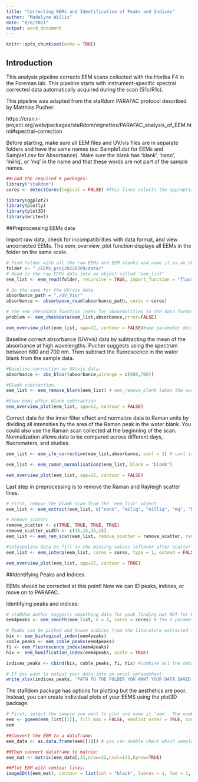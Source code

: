 ```yaml
---
title: "Correcting EEMs and Identification of Peaks and Indices"
author: "Madelyne Willis"
date: "8/6/2021"
output: word_document
---
```


```r
knitr::opts_chunk$set(echo = TRUE)
```

## Introduction

This analysis pipeline corrects EEM scans collected with the Horiba F4 in the Foreman lab. This pipeline starts with instrument-specific spectral corrected data automatically acquired during the scan (S1c/R1c). 

This pipeline was adapted from the staRdom PARAFAC protocol described by Matthias Pucher:

https://cran.r-project.org/web/packages/staRdom/vignettes/PARAFAC_analysis_of_EEM.html#spectral-correction

Before starting, make sure all EEM files and UV/vis files are in separate folders and have the same names (ex: Sample1.dat for EEMs and Sample1.csv for Absorbance). Make sure the blank has 'blank', 'nano', 'milliq', or 'mq' in the name and that these words are not part of the sample names. 

```r
##Load the required R packages:
library("staRdom")
cores <- detectCores(logical = FALSE) #This lines selects the appropriate # of cores to use to minimize the amount of computing time. 

library(ggplot2)
library(plotly)
library(plot3D)
library(writexl)
```

##Preprocessing EEMs data

Import raw data, check for incompatibilities with data format, and view uncorrected EEMs. The eem_overview_plot function displays all EEMs in the folder on the same scale. 

```r
# Find folder with all the raw EEMs and EEM blanks and name it as an object called "folder"
folder <- "./EEMS_proj20220309/data/"
# Read in the raw EEMs data into an object called "eem_list"
eem_list <- eem_read(folder, recursive = TRUE, import_function = "fluoromax4")

# Do the same for the UV/vis data
absorbance_path = "./UV_Vis/" 
absorbance <- absorbance_read(absorbance_path, cores = cores)

# The eem_checkdata function looks for abnormalities in the data format. This step can be used at any point in the data processing pipeline.
problem <- eem_checkdata(eem_list,absorbance,error=FALSE)

eem_overview_plot(eem_list, spp=12, contour = FALSE)#spp parameter designates number of EEMs per plot and contour=TRUE shows contour lines.
```

Baseline correct absorbance (UV/vis) data by subtracting the mean of the absorbance at high wavelengths. Pucher suggests using the spectrum between 680 and 700 nm. Then subtract the fluorescence in the water blank from the sample data. 

```r
#Baseline correction on UV/vis data. 
absorbance <- abs_blcor(absorbance,wlrange = c(680,700))

#Blank subtraction. 
eem_list <- eem_remove_blank(eem_list) # eem_remove_blank takes the average fluorescence of whatever blank files are present in your EEMs folder then subtracts these values from your sample data. 

#View eems after blank subtraction
eem_overview_plot(eem_list, spp=12, contour = FALSE)
```

Correct data for the inner filter effect and normalize data to Raman units by dividing all intensities by the area of the Raman peak in the water blank. You could also use the Raman scan collected at the beginning of the scan. Normalization allows data to be compared across different days, fluorometers, and studies. 

```r
eem_list <- eem_ife_correction(eem_list,absorbance, cuvl = 1) # cuvl is the pathlength of the cuvettes (in cm) used for UV/vis scans. 

eem_list <- eem_raman_normalisation2(eem_list, blank = "blank")

eem_overview_plot(eem_list, spp=12, contour = FALSE)
```

Last step in preprocessing is to remove the Raman and Rayleigh scatter lines. 

```r
# First, remove the blank scan from the 'eem_list' object
eem_list <- eem_extract(eem_list, c("nano", "miliq", "milliq", "mq", "blank"),ignore_case = TRUE)

# Remove scatter 
remove_scatter <- c(TRUE, TRUE, TRUE, TRUE)
remove_scatter_width <- c(15,15,15,15)
eem_list <- eem_rem_scat(eem_list, remove_scatter = remove_scatter, remove_scatter_width = remove_scatter_width)

#interpolate data to fill in the missing values leftover after scatter removal. Type 1 uses spline interpolation. For other options see the staRdom protocol. 
eem_list <- eem_interp(eem_list, cores = cores, type = 1, extend = FALSE)

eem_overview_plot(eem_list, spp=12, contour = TRUE)
```

##Identifying Peaks and Indices

EEMs should be corrected at this point! Now we can ID peaks, indices, or move on to PARAFAC.

Identifying peaks and indices:

```r
# staRdom author suggests smoothing data for peak finding but NOT for PARAFAC modeling:
eem4peaks <- eem_smooth(eem_list, n = 4, cores = cores) # the n parameter designates the moving average window size in nm. A larger n value means more smoothing. 

# Peaks can be picked and known indices from the literature extracted from each EEM:
bix <- eem_biological_index(eem4peaks)
coble_peaks <- eem_coble_peaks(eem4peaks)
fi <- eem_fluorescence_index(eem4peaks)
hix <- eem_humification_index(eem4peaks, scale = TRUE)

indices_peaks <- cbind(bix, coble_peaks, fi, hix) #combine all the data into one table

# If you want to output your data into an excel spreadsheet:
write_xlsx(indices_peaks, 'PATH TO THE FOLDER YOU WANT YOUR DATA SAVED TO')
```

The staRdom package has options for plotting but the aesthetics are poor. Instead, you can create individual plots of your EEMS using the plot3D package:

```r
# First, select the sample you want to plot and name it 'eem'. The number in brackets corresponds to the number of the sample in the eem_list object. 
eem <- ggeem(eem_list[[1]], fill_max = FALSE, eemlist_order = TRUE, contour = TRUE)
eem

##Convert the EEM to a dataframe:
eem_data <- as.data.frame(eem[[1]]) # you can double check which sample you selected from the list by double clicking on the eem_data object and seeing what is listed in the 'sample' column. 

##Then convert dataframe to matrix:
eem_mat <- matrix(eem_data[,3],nrow=22,ncol=131,byrow=TRUE)

##Plot EEM with contour lines:
image2D(t(eem_mat), contour = list(col = "black", labcex = 1, lwd = 1, alpha = .6, drawlabels = FALSE, nlevels = 12), resfac = 6, xlab = "Emission (nm)", ylab = "Excitation (nm)", main = eem_data[1, 4], x = seq(300, 560, length.out = nrow(t(eem_mat))), y = seq(240, 450, length.out = ncol(t(eem_mat))))

```





